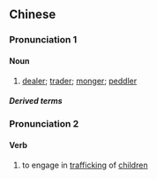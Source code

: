 {{also|贩子}}
==Chinese==
{{zh-forms|s=贩子}}

===Pronunciation 1===
{{zh-pron
|m=fànzi
|cat=n
}}

====Noun====
{{zh-noun}}

# {{lb|zh|pejorative}} [[dealer]]; [[trader]]; [[monger]]; [[peddler]]

=====Derived terms=====
{{zh-der|報販子|毒販子|馬販子|人販子|書販子|魚販子|戰爭販子|人口販子|票販子|貨販子}}

===Pronunciation 2===
{{zh-pron
|m=fànzǐ
|cat=v
}}

====Verb====
{{zh-verb}}

# to engage in [[trafficking]] of [[children]]